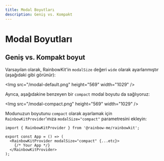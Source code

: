 ```yaml
---
title: Modal Boyutları
description: Geniş vs. Kompakt
---
```


# Modal Boyutları

## Geniş vs. Kompakt boyut

Varsayılan olarak, RainbowKit'in `modalSize` değeri `wide` olarak ayarlanmıştır (aşağıdaki gibi görünür):

<Img src=\"/modal-default.png\" height=\"569\" width=\"1029\" />

Ayrıca, aşağıdakine benzeyen bir `compact` modal boyutu da sağlıyoruz:

<Img src=\"/modal-compact.png\" height=\"569\" width=\"1029\" />

Modunuzun boyutunu `compact` olarak ayarlamak için `RainbowKitProvider`'ınıza `modalSize="compact"` parametresini ekleyin:

```tsx
import { RainbowKitProvider } from '@rainbow-me/rainbowkit';

export const App = () => (
  <RainbowKitProvider modalSize="compact" {...etc}>
    {/* Your App */}
  </RainbowKitProvider>
);
```
